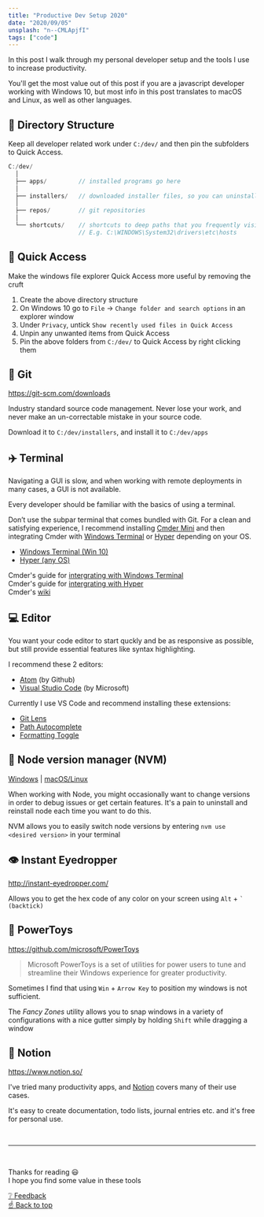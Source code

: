 ```yaml
---
title: "Productive Dev Setup 2020"
date: "2020/09/05"
unsplash: "n--CMLApjfI"
tags: ["code"]
---
```


<div
  style={{
    height: 200,
    backgroundImage: "url(https://source.unsplash.com/XJXWbfSo2f0/800x200)",
    backgroundPosition: "center",
    backgroundColor: "#F0F5F9",
    backgroundSize: "cover",
  }}
/>

In this post I walk through my personal developer setup and the tools I use to increase productivity.

You'll get the most value out of this post if you are a javascript developer working with Windows 10, but most info in this post translates to macOS and Linux, as well as other languages.

## 📂 Directory Structure

Keep all developer related work under `C:/dev/` and then pin the subfolders to Quick Access.

```c
C:/dev/
  │
  ├── apps/         // installed programs go here
  │
  ├── installers/   // downloaded installer files, so you can uninstall later
  │
  ├── repos/        // git repositories
  │
  └── shortcuts/    // shortcuts to deep paths that you frequently visit
                    // E.g. C:\WINDOWS\System32\drivers\etc\hosts
```

## 🔗 Quick Access

Make the windows file explorer Quick Access more useful by removing the cruft

1. Create the above directory structure
1. On Windows 10 go to `File` -> `Change folder and search options` in an explorer window
1. Under `Privacy`, untick `Show recently used files in Quick Access`
1. Unpin any unwanted items from Quick Access
1. Pin the above folders from `C:/dev/` to Quick Access by right clicking them

## 💾 Git

https://git-scm.com/downloads

Industry standard source code management. Never lose your work, and never make an un-correctable mistake in your source code.

Download it to `C:/dev/installers`, and install it to `C:/dev/apps`

## ✈️ Terminal

<div
  style={{
    height: 200,
    marginTop: 16,
    backgroundImage: "url(https://cmder.net/img/main.png)",
    backgroundPosition: "50% 40%",
    backgroundColor: "#F0F5F9",
    backgroundSize: "cover",
  }}
/>

Navigating a GUI is slow, and when working with remote deployments in many cases, a GUI is not available.

Every developer should be familiar with the basics of using a terminal.

Don’t use the subpar terminal that comes bundled with Git. For a clean and satisfying experience, I recommend installing [Cmder Mini](https://cmder.net/) and then integrating Cmder with [Windows Terminal](https://github.com/microsoft/terminal) or [Hyper](https://hyper.is/) depending on your OS.

- [Windows Terminal (Win 10)](https://github.com/microsoft/terminal)
- [Hyper (any OS)](https://hyper.is/)

Cmder's guide for [intergrating with Windows Terminal](https://github.com/cmderdev/cmder/wiki/Seamless-Windows-Terminal-Integration)  
Cmder's guide for [intergrating with Hyper](https://github.com/cmderdev/cmder/wiki/Seamless-Hyper-integration)  
Cmder's [wiki](https://github.com/cmderdev/cmder/wiki)

## 💻 Editor

You want your code editor to start quckly and be as responsive as possible, but still provide essential features like syntax highlighting.

I recommend these 2 editors:

- [Atom](https://atom.io/) (by Github)
- [Visual Studio Code](https://code.visualstudio.com/) (by Microsoft)

Currently I use VS Code and recommend installing these extensions:

- [Git Lens](https://marketplace.visualstudio.com/items?itemName=eamodio.gitlens)
- [Path Autocomplete](https://marketplace.visualstudio.com/items?itemName=ionutvmi.path-autocomplete)
- [Formatting Toggle](https://marketplace.visualstudio.com/items?itemName=tombonnike.vscode-status-bar-format-toggle)

## 🐢 Node version manager (NVM)

[Windows](https://github.com/coreybutler/nvm-windows) | [macOS/Linux](https://github.com/nvm-sh/nvm)

When working with Node, you might occasionally want to change versions in order to debug issues or get certain features.
It's a pain to uninstall and reinstall node each time you want to do this.

NVM allows you to easily switch node versions by entering `nvm use <desired version>` in your terminal

## 👁️ Instant Eyedropper

http://instant-eyedropper.com/

Allows you to get the hex code of any color on your screen using `Alt` + <code>` (backtick)</code>

## 🥽 PowerToys

https://github.com/microsoft/PowerToys

> Microsoft PowerToys is a set of utilities for power users to tune and streamline their Windows experience for greater productivity.

Sometimes I find that using `Win` + `Arrow Key` to position my windows is not sufficient.

The _Fancy Zones_ utility allows you to snap windows in a variety of configurations with a nice gutter simply by holding `Shift` while dragging a window

## 📖 Notion

https://www.notion.so/

I've tried many productivity apps, and [Notion](https://www.notion.so/) covers many of their use cases.

It's easy to create documentation, todo lists, journal entries etc. and it's free for personal use.

<br />
<hr />
<br />

Thanks for reading 😃  
I hope you find some value in these tools

[❔ Feedback](/contact)  
[☝️ Back to top](#top)
